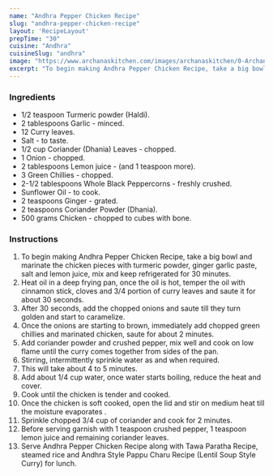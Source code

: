 ---
name: "Andhra Pepper Chicken Recipe"
slug: "andhra-pepper-chicken-recipe"
layout: 'RecipeLayout'
prepTime: "30"
cuisine: "Andhra"
cuisineSlug: "andhra"
image: "https://www.archanaskitchen.com/images/archanaskitchen/0-Archanas-Kitchen-Recipes/2020/Andhra_Pepper_Chicken_Recipe_1_1600.jpg"
excerpt: "To begin making Andhra Pepper Chicken Recipe, take a big bowl and marinate the chicken pieces with turmeric powder, ginger garlic paste,  salt and lemon juice, mix and keep refrigerated for 30 minutes"
---

### Ingredients

- 1/2 teaspoon Turmeric powder (Haldi).
- 2 tablespoons Garlic - minced.
- 12 Curry leaves.
- Salt - to taste.
- 1/2 cup Coriander (Dhania) Leaves - chopped.
- 1 Onion - chopped.
- 2 tablespoons Lemon juice - (and 1 teaspoon more).
- 3 Green Chillies - chopped.
- 2-1/2 tablespoons Whole Black Peppercorns - freshly crushed.
- Sunflower Oil - to cook.
- 2 teaspoons Ginger - grated.
- 2 teaspoons Coriander Powder (Dhania).
- 500 grams Chicken - chopped to cubes with bone.

### Instructions

1. To begin making Andhra Pepper Chicken Recipe, take a big bowl and marinate the chicken pieces with turmeric powder, ginger garlic paste,  salt and lemon juice, mix and keep refrigerated for 30 minutes.
1. Heat oil in a deep frying pan, once the oil is hot, temper the oil with cinnamon stick, cloves and 3/4 portion of curry leaves and saute it for about 30 seconds.
1. After 30 seconds, add the chopped onions and saute till they turn golden and start to caramelize.
1. Once the onions are starting to brown, immediately add chopped green chillies and marinated chicken, saute for about 2 minutes.
1. Add coriander powder and crushed pepper, mix well and cook on low flame until the curry comes together from sides of the pan.
1. Stirring, intermittently sprinkle water as and when required.
1. This will take about 4 to 5 minutes.
1. Add about 1/4 cup water, once water starts boiling, reduce the heat and cover.
1. Cook until the chicken is tender and cooked.
1. Once the chicken is soft cooked, open the lid and stir on medium heat till the moisture evaporates .
1. Sprinkle chopped 3/4 cup of coriander and cook for 2 minutes.
1. Before serving garnish with 1 teaspoon crushed pepper, 1 teaspoon lemon juice and remaining coriander leaves.
1. Serve Andhra Pepper Chicken Recipe along with Tawa Paratha Recipe, steamed rice and Andhra Style Pappu Charu Recipe (Lentil Soup Style Curry) for lunch.
